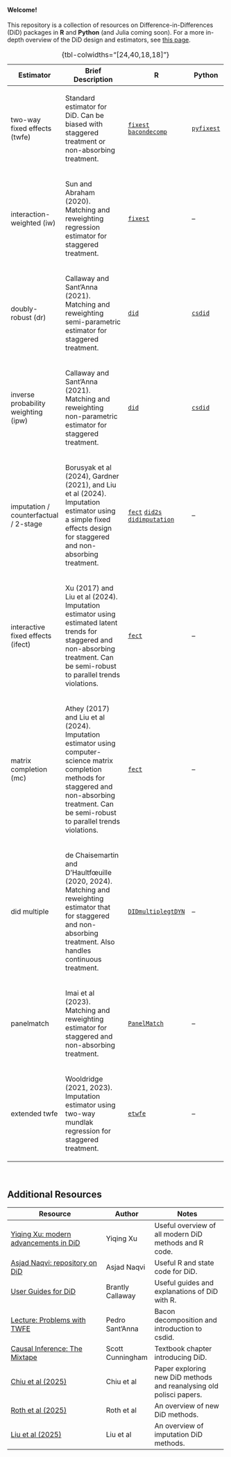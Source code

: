 #### Welcome! {.unnumbered}

This repository is a collection of resources on Difference-in-Differences (DiD) packages in **R** and **Python** (and Julia coming soon). For a more in-depth overview of the DiD design and estimators, see [this page](https://kevinli03.github.io/causal/).

+---------------------------------------+-------------------------------------------------------------------------------------------------------------------------------------------------------------------------------------------------------+-----------------------------------------------------------------------+----------------------------+
| Estimator                             | Brief Description                                                                                                                                                                                     | R                                                                     | Python                     |
+=======================================+=======================================================================================================================================================================================================+=======================================================================+============================+
| two-way fixed effects (twfe)          | ::: small                                                                                                                                                                                             | [`fixest`](fixest.qmd) [`bacondecomp`](bacon.qmd)                     | [`pyfixest`](pyfixest.qmd) |
|                                       | Standard estimator for DiD. Can be biased with staggered treatment or non-absorbing treatment.                                                                                                        |                                                                       |                            |
|                                       | :::                                                                                                                                                                                                   |                                                                       |                            |
+---------------------------------------+-------------------------------------------------------------------------------------------------------------------------------------------------------------------------------------------------------+-----------------------------------------------------------------------+----------------------------+
| interaction-weighted (iw)             | ::: small                                                                                                                                                                                             | [`fixest`](fixest.qmd)                                                | --                         |
|                                       | Sun and Abraham (2020). Matching and reweighting regression estimator for staggered treatment.                                                                                                        |                                                                       |                            |
|                                       | :::                                                                                                                                                                                                   |                                                                       |                            |
+---------------------------------------+-------------------------------------------------------------------------------------------------------------------------------------------------------------------------------------------------------+-----------------------------------------------------------------------+----------------------------+
| doubly-robust (dr)                    | ::: small                                                                                                                                                                                             | [`did`](did.qmd)                                                      | [`csdid`](csdid.qmd)       |
|                                       | Callaway and Sant'Anna (2021). Matching and reweighting semi-parametric estimator for staggered treatment.                                                                                            |                                                                       |                            |
|                                       | :::                                                                                                                                                                                                   |                                                                       |                            |
+---------------------------------------+-------------------------------------------------------------------------------------------------------------------------------------------------------------------------------------------------------+-----------------------------------------------------------------------+----------------------------+
| inverse probability weighting (ipw)   | ::: small                                                                                                                                                                                             | [`did`](did.qmd)                                                      | [`csdid`](csdid.qmd)       |
|                                       | Callaway and Sant'Anna (2021). Matching and reweighting non-parametric estimator for staggered treatment.                                                                                             |                                                                       |                            |
|                                       | :::                                                                                                                                                                                                   |                                                                       |                            |
+---------------------------------------+-------------------------------------------------------------------------------------------------------------------------------------------------------------------------------------------------------+-----------------------------------------------------------------------+----------------------------+
| imputation / counterfactual / 2-stage | ::: small                                                                                                                                                                                             | [`fect`](fect.qmd) [`did2s`](did2s.qmd) [`didimputation`](impute.qmd) | --                         |
|                                       | Borusyak et al (2024), Gardner (2021), and Liu et al (2024). Imputation estimator using a simple fixed effects design for staggered and non-absorbing treatment.                                      |                                                                       |                            |
|                                       | :::                                                                                                                                                                                                   |                                                                       |                            |
+---------------------------------------+-------------------------------------------------------------------------------------------------------------------------------------------------------------------------------------------------------+-----------------------------------------------------------------------+----------------------------+
| interactive fixed effects (ifect)     | ::: small                                                                                                                                                                                             | [`fect`](fect.qmd)                                                    | --                         |
|                                       | Xu (2017) and Liu et al (2024). Imputation estimator using estimated latent trends for staggered and non-absorbing treatment. Can be semi-robust to parallel trends violations.                       |                                                                       |                            |
|                                       | :::                                                                                                                                                                                                   |                                                                       |                            |
+---------------------------------------+-------------------------------------------------------------------------------------------------------------------------------------------------------------------------------------------------------+-----------------------------------------------------------------------+----------------------------+
| matrix completion (mc)                | ::: small                                                                                                                                                                                             | [`fect`](fect.qmd)                                                    | --                         |
|                                       | Athey (2017) and Liu et al (2024). Imputation estimator using computer-science matrix completion methods for staggered and non-absorbing treatment. Can be semi-robust to parallel trends violations. |                                                                       |                            |
|                                       | :::                                                                                                                                                                                                   |                                                                       |                            |
+---------------------------------------+-------------------------------------------------------------------------------------------------------------------------------------------------------------------------------------------------------+-----------------------------------------------------------------------+----------------------------+
| did multiple                          | ::: small                                                                                                                                                                                             | [`DIDmultiplegtDYN`](didmultiple.qmd)                                 | --                         |
|                                       | de Chaisemartin and D'Haultfœuille (2020, 2024). Matching and reweighting estimator that for staggered and non-absorbing treatment. Also handles continuous treatment.                                |                                                                       |                            |
|                                       | :::                                                                                                                                                                                                   |                                                                       |                            |
+---------------------------------------+-------------------------------------------------------------------------------------------------------------------------------------------------------------------------------------------------------+-----------------------------------------------------------------------+----------------------------+
| panelmatch                            | ::: small                                                                                                                                                                                             | [`PanelMatch`](panelmatch.qmd)                                        | --                         |
|                                       | Imai et al (2023). Matching and reweighting estimator for staggered and non-absorbing treatment.                                                                                                      |                                                                       |                            |
|                                       | :::                                                                                                                                                                                                   |                                                                       |                            |
+---------------------------------------+-------------------------------------------------------------------------------------------------------------------------------------------------------------------------------------------------------+-----------------------------------------------------------------------+----------------------------+
| extended twfe                         | ::: small                                                                                                                                                                                             | [`etwfe`](etwfe.qmd)                                                  | --                         |
|                                       | Wooldridge (2021, 2023). Imputation estimator using two-way mundlak regression for staggered treatment.                                                                                               |                                                                       |                            |
|                                       | :::                                                                                                                                                                                                   |                                                                       |                            |
+---------------------------------------+-------------------------------------------------------------------------------------------------------------------------------------------------------------------------------------------------------+-----------------------------------------------------------------------+----------------------------+

: {tbl-colwidths="\[24,40,18,18\]"}

<br />

::: {.callout-note collapse="true" appearance="simple"}
## Additional Resources

+-------------------------------------------------------------------------------------------------+------------------+---------------------------------------------------------------------+
| Resource                                                                                        | Author           | Notes                                                               |
+=================================================================================================+==================+=====================================================================+
| [Yiqing Xu: modern advancements in DiD](https://yiqingxu.org/packages/fect/05-panel.html#csdid) | Yiqing Xu        | Useful overview of all modern DiD methods and R code.               |
+-------------------------------------------------------------------------------------------------+------------------+---------------------------------------------------------------------+
| [Asjad Naqvi: repository on DiD](https://asjadnaqvi.github.io/DiD/)                             | Asjad Naqvi      | Useful R and state code for DiD.                                    |
+-------------------------------------------------------------------------------------------------+------------------+---------------------------------------------------------------------+
| [User Guides for DiD](https://bcallaway11.github.io/did/articles/index.html)                    | Brantly Callaway | Useful guides and explanations of DiD with R.                       |
+-------------------------------------------------------------------------------------------------+------------------+---------------------------------------------------------------------+
| [Lecture: Problems with TWFE](https://psantanna.com/DiD/11_Staggered_problems.pdf)              | Pedro Sant'Anna  | Bacon decomposition and introduction to csdid.                      |
+-------------------------------------------------------------------------------------------------+------------------+---------------------------------------------------------------------+
| [Causal Inference: The Mixtape](https://mixtape.scunning.com/)                                  | Scott Cunningham | Textbook chapter introducing DiD.                                   |
+-------------------------------------------------------------------------------------------------+------------------+---------------------------------------------------------------------+
| [Chiu et al (2025)](https://yiqingxu.org/papers/english/2023_panel/CLLX.pdf)                    | Chiu et al       | Paper exploring new DiD methods and reanalysing old polisci papers. |
+-------------------------------------------------------------------------------------------------+------------------+---------------------------------------------------------------------+
| [Roth et al (2025)](https://www.jonathandroth.com/assets/files/DiD_Review_Paper.pdf)            | Roth et al       | An overview of new DiD methods.                                     |
+-------------------------------------------------------------------------------------------------+------------------+---------------------------------------------------------------------+
| [Liu et al (2025)](https://yiqingxu.org/papers/english/2022_fect/LWX2022.pdf)                   | Liu et al        | An overview of imputation DiD methods.                              |
+-------------------------------------------------------------------------------------------------+------------------+---------------------------------------------------------------------+
:::
